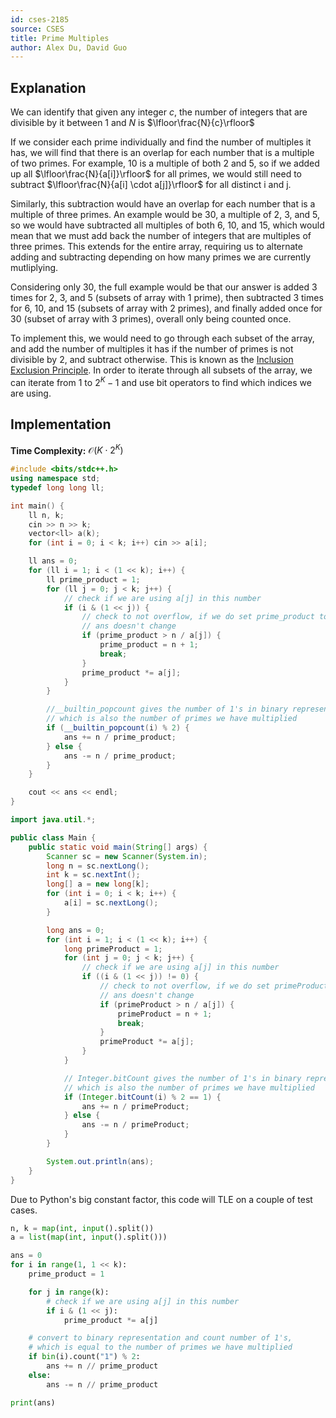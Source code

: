 ```yaml
---
id: cses-2185
source: CSES
title: Prime Multiples
author: Alex Du, David Guo
---
```


## Explanation

We can identify that given any integer $c$, the number of integers that are divisible by it between 1 and $N$ is $\lfloor\frac{N}{c}\rfloor$

If we consider each prime individually and find the number of multiples it has, we will find that there is an overlap
for each number that is a multiple of two primes. For example, $10$ is a multiple of both $2$ and $5$, so if we added up all $\lfloor\frac{N}{a[i]}\rfloor$ for all
primes, we would still need to subtract $\lfloor\frac{N}{a[i] \cdot a[j]}\rfloor$ for all distinct i and j.

Similarly, this subtraction would
have an overlap for each number that is a multiple of three primes. An example would be $30$, a multiple of $2$, $3$, and $5$, so we would have
subtracted all multiples of both $6$, $10$, and $15$, which would mean that we must add back the number of integers that are multiples of three primes.
This extends for the entire array, requiring us to alternate adding and subtracting depending on how many primes we are currently mutliplying.

Considering only $30$, the full example would be that our answer is added $3$ times for $2$, $3$, and $5$ (subsets of array with $1$ prime), then subtracted $3$
times for $6$, $10$, and $15$ (subsets of array with $2$ primes), and finally added once for $30$ (subset of array with $3$ primes),
overall only being counted once.

To implement this, we would need to go through each subset of the array, and add the number of multiples it has if the number of primes is not divisible by 2, and
subtract otherwise. This is known as the [Inclusion Exclusion Principle](https://cp-algorithms.com/combinatorics/inclusion-exclusion.html).
In order to iterate through all subsets of the array, we can iterate from $1$ to $2^K-1$ and use bit operators to find which indices we are using.

## Implementation

**Time Complexity:** $\mathcal{O}(K\cdot 2^K)$

<LanguageSection>
<CPPSection>

```cpp
#include <bits/stdc++.h>
using namespace std;
typedef long long ll;

int main() {
	ll n, k;
	cin >> n >> k;
	vector<ll> a(k);
	for (int i = 0; i < k; i++) cin >> a[i];

	ll ans = 0;
	for (ll i = 1; i < (1 << k); i++) {
		ll prime_product = 1;
		for (ll j = 0; j < k; j++) {
			// check if we are using a[j] in this number
			if (i & (1 << j)) {
				// check to not overflow, if we do set prime_product to N+1 so
				// ans doesn't change
				if (prime_product > n / a[j]) {
					prime_product = n + 1;
					break;
				}
				prime_product *= a[j];
			}
		}

		//__builtin_popcount gives the number of 1's in binary representation,
		// which is also the number of primes we have multiplied
		if (__builtin_popcount(i) % 2) {
			ans += n / prime_product;
		} else {
			ans -= n / prime_product;
		}
	}

	cout << ans << endl;
}
```

</CPPSection>
<JavaSection>

```java
import java.util.*;

public class Main {
    public static void main(String[] args) {
        Scanner sc = new Scanner(System.in);
        long n = sc.nextLong();
        int k = sc.nextInt();
        long[] a = new long[k];
        for (int i = 0; i < k; i++) {
            a[i] = sc.nextLong();
        }

        long ans = 0;
        for (int i = 1; i < (1 << k); i++) {
            long primeProduct = 1;
            for (int j = 0; j < k; j++) {
                // check if we are using a[j] in this number
                if ((i & (1 << j)) != 0) {
                    // check to not overflow, if we do set primeProduct to n+1 so
                    // ans doesn't change
                    if (primeProduct > n / a[j]) {
                        primeProduct = n + 1;
                        break;
                    }
                    primeProduct *= a[j];
                }
            }

            // Integer.bitCount gives the number of 1's in binary representation,
            // which is also the number of primes we have multiplied
            if (Integer.bitCount(i) % 2 == 1) {
                ans += n / primeProduct;
            } else {
                ans -= n / primeProduct;
            }
        }

        System.out.println(ans);
    }
}
```

</JavaSection>
<PySection>

<Warning>

Due to Python's big constant factor, this code will TLE on a couple of test cases.

</Warning>

```py
n, k = map(int, input().split())
a = list(map(int, input().split()))

ans = 0
for i in range(1, 1 << k):
	prime_product = 1

	for j in range(k):
		# check if we are using a[j] in this number
		if i & (1 << j):
			prime_product *= a[j]

	# convert to binary representation and count number of 1's,
	# which is equal to the number of primes we have multiplied
	if bin(i).count("1") % 2:
		ans += n // prime_product
	else:
		ans -= n // prime_product

print(ans)
```

</PySection>

</LanguageSection>
